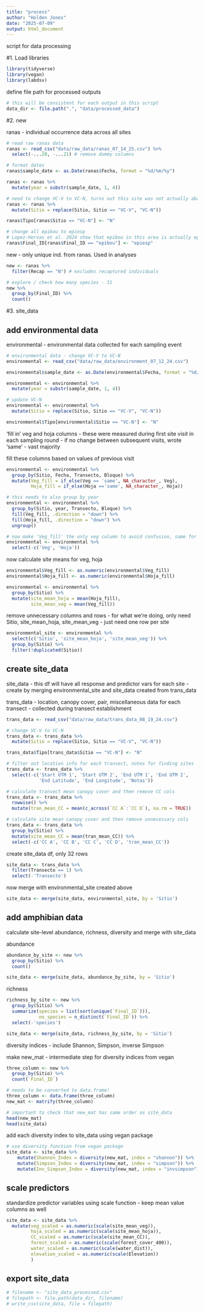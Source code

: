```yaml
---
title: "process"
author: "Holden Jones"
date: "2025-07-09"
output: html_document
---
```


script for data processing

#1. Load libraries

```r
library(tidyverse)
library(vegan)
library(labdsv)
```

define file path for processed outputs
```r
# this will be consistent for each output in this script
data_dir <- file.path(".", "data/processed_data")
```


#2. new

ranas - individual occurrence data across all sites
```r
# read raw ranas data
ranas <- read_csv("data/raw_data/ranas_07_14_25.csv") %>%
  select(-...20, -...21) # remove dummy columns 

# format dates
ranas$sample_date <- as.Date(ranas$Fecha, format = "%d/%m/%y")

ranas <- ranas %>%
  mutate(year = substr(sample_date, 1, 4))

# need to change VC-V to VC-N, turns out this site was not actually abandoned!
ranas <- ranas %>%
  mutate(Sitio = replace(Sitio, Sitio == "VC-V", "VC-N"))

ranas$Tipo[ranas$Sitio == "VC-N"] <- "N"

# change all epibou to epiesp 
# Lopez-Hervas et al. 2024 show that epibou in this area is actually epiesp
ranas$Final_ID[ranas$Final_ID == "epibou"] <- "epiesp"
```

new - only unique ind. from ranas. Used in analyses
```r
new <- ranas %>%
  filter(Recap == "N") # excludes recaptured individuals

# explore / check how many species - 31
new %>%
  group_by(Final_ID) %>%
  count()
```


#3. site_data

## add environmental data

environmental - environmental data collected for each sampling event
```r
# environmental data - change VC-V to VC-N
environmental <- read_csv("data/raw_data/environment_07_12_24.csv")

environmental$sample_date <- as.Date(environmental$Fecha, format = "%d/%m/%y")

environmental <- environmental %>%
  mutate(year = substr(sample_date, 1, 4))

# update VC-N
environmental <- environmental %>%
  mutate(Sitio = replace(Sitio, Sitio == "VC-V", "VC-N"))

environmental$Tipo[environmental$Sitio == "VC-N"] <- "N"
```

'fill in' veg and hoja columns
- these were measured during first site visit in each sampling round
- if no change between subsequent visits, wrote 'same' - vast majority

fill these columns based on values of previous visit
```r
environmental <- environmental %>%
  group_by(Sitio, Fecha, Transecto, Bloque) %>%
  mutate(Veg_fill = if_else(Veg == 'same', NA_character_, Veg),
         Hoja_fill = if_else(Hoja =='same', NA_character_, Hoja))

# this needs to also group by year
environmental <- environmental %>%
  group_by(Sitio, year, Transecto, Bloque) %>%
  fill(Veg_fill, .direction = "down") %>%
  fill(Hoja_fill, .direction = "down") %>%
  ungroup()

# now make 'Veg_fill' the only veg column to avoid confusion, same for Hoja
environmental <- environmental %>%
  select(-c('Veg', 'Hoja'))
```

now calculate site means for veg, hoja
```r
environmental$Veg_fill <- as.numeric(environmental$Veg_fill)
environmental$Hoja_fill <- as.numeric(environmental$Hoja_fill)

environmental <- environmental %>%
  group_by(Sitio) %>%
  mutate(site_mean_hoja = mean(Hoja_fill),
         site_mean_veg = mean(Veg_fill))
```

remove unnecessary columns and rows
- for what we're doing, only need Sitio, site_mean_hoja, site_mean_veg
- just need one row per site
```r
environmental_site <- environmental %>% 
  select(c('Sitio', 'site_mean_hoja', 'site_mean_veg')) %>%
  group_by(Sitio) %>%
  filter(!duplicated(Sitio))
```


## create site_data

site_data - this df will have all response and predictor vars for each site
- create by merging environmental_site and site_data created from trans_data

trans_data - location, canopy cover, pair, miscellaneous data for each transect
- collected during transect establishment
```r
trans_data <- read_csv("data/raw_data/trans_data_08_19_24.csv")

# change VC-V to VC-N
trans_data <- trans_data %>%
  mutate(Sitio = replace(Sitio, Sitio == "VC-V", "VC-N"))

trans_data$Tipo[trans_data$Sitio == "VC-N"] <- "N"

# filter out location info for each transect, notes for finding sites
trans_data <- trans_data %>%
  select(-c('Start UTM 1', 'Start UTM 2', 'End UTM 1', 'End UTM 2', 
            'End Latitude', 'End Longitude', 'Notas'))

# calculate transect mean canopy cover and then remove CC cols
trans_data <- trans_data %>%
  rowwise() %>%
  mutate(tran_mean_CC = mean(c_across(`CC A`:`CC D`), na.rm = TRUE))

# calculate site mean canopy cover and then remove unnecessary cols
trans_data <- trans_data %>%
  group_by(Sitio) %>%
  mutate(site_mean_CC = mean(tran_mean_CC)) %>%
  select(-c('CC A', 'CC B', 'CC C', 'CC D', 'tran_mean_CC'))
```

create site_data df, only 32 rows
```r
site_data <- trans_data %>% 
  filter(Transecto == 1) %>%
  select(-'Transecto')
```

now merge with environmental_site created above
```r
site_data <- merge(site_data, environmental_site, by = 'Sitio')
```


## add amphibian data

calculate site-level abundance, richness, diversity and merge with site_data

abundance
```r
abundance_by_site <- new %>%
  group_by(Sitio) %>%
  count()

site_data <- merge(site_data, abundance_by_site, by = 'Sitio')
```

richness
```r
richness_by_site <- new %>%
  group_by(Sitio) %>%
  summarize(species = list(sort(unique(`Final_ID`))),
            no_species = n_distinct(`Final_ID`)) %>%
  select(-'species')

site_data <- merge(site_data, richness_by_site, by = 'Sitio')
```

diversity indices
- include Shannon, Simpson, inverse Simpson

make new_mat - intermediate step for diversity indices from vegan
```r
three_column <- new %>%
  group_by(Sitio) %>%
  count(`Final_ID`)

# needs to be converted to data.frame!
three_column <- data.frame(three_column)
new_mat <- matrify(three_column)

# important to check that new_mat has same order as site_data
head(new_mat)
head(site_data)
```

add each diversity index to site_data using vegan package
```r
# use diversity function from vegan package
site_data <- site_data %>%
    mutate(Shannon_Index = diversity(new_mat, index = "shannon")) %>%
    mutate(Simpson_Index = diversity(new_mat, index = "simpson")) %>%
    mutate(Inv_Simpson_Index = diversity(new_mat, index = "invsimpson"))
```


## scale predictors

standardize predictor variables using scale function
- keep mean value columns as well
```r
site_data <- site_data %>%
  mutate(veg_scaled = as.numeric(scale(site_mean_veg)),
         hoja_scaled = as.numeric(scale(site_mean_hoja)),
         CC_scaled = as.numeric(scale(site_mean_CC)),
         forest_scaled = as.numeric(scale(forest_cover_400)),
         water_scaled = as.numeric(scale(water_dist)),
         elevation_scaled = as.numeric(scale(Elevation))
         )
```


## export site_data

```r
# filename <- "site_data_processed.csv"
# filepath <- file.path(data_dir, filename)
# write_csv(site_data, file = filepath)
```







